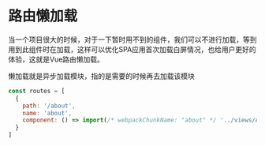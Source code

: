 # 路由懒加载

当一个项目很大的时候，对于一下暂时用不到的组件，我们可以不进行加载，等到用到此组件时在加载，这样可以优化SPA应用首次加载白屏情况，也给用户更好的体验，这就是Vue路由懒加载。

懒加载就是异步加载模块，指的是需要的时候再去加载该模块

```jsx
const routes = [
  {
    path: '/about',
    name: 'about',
    component: () => import(/* webpackChunkName: "about" */ '../views/AboutView.vue')
  }
]
```


